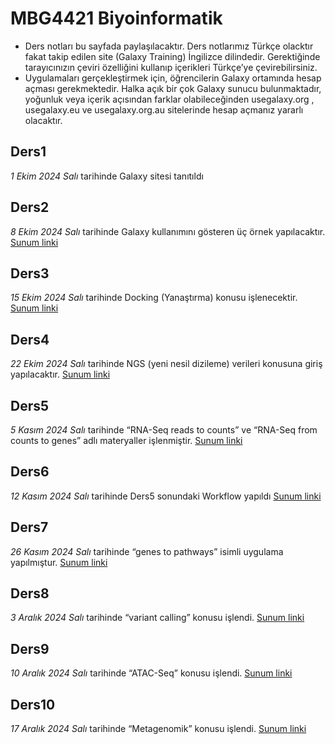 # MBG4421 Biyoinformatik

- Ders notları bu sayfada paylaşılacaktır. Ders notlarımız Türkçe olacktır fakat takip edilen site (Galaxy Training) İngilizce dilindedir. Gerektiğinde tarayıcınızın çeviri özelliğini kullanıp içerikleri Türkçe'ye çevirebilirsiniz.
- Uygulamaları gerçekleştirmek için, öğrencilerin Galaxy ortamında hesap açması gerekmektedir. Halka açık bir çok Galaxy sunucu bulunmaktadır, yoğunluk veya içerik açısından farklar olabileceğinden usegalaxy.org , usegalaxy.eu ve usegalaxy.org.au sitelerinde hesap açmanız yararlı olacaktır.

## Ders1

*1 Ekim 2024 Salı* tarihinde Galaxy sitesi tanıtıldı 

## Ders2 

*8 Ekim 2024 Salı* tarihinde Galaxy kullanımını gösteren üç örnek yapılacaktır. [Sunum linki](ders2.qmd)

## Ders3

*15 Ekim 2024 Salı* tarihinde Docking (Yanaştırma) konusu işlenecektir. [Sunum linki](ders3.qmd)

## Ders4 

*22 Ekim 2024 Salı* tarihinde NGS (yeni nesil dizileme) verileri konusuna giriş yapılacaktır. [Sunum linki](ders4.qmd)

## Ders5

*5 Kasım 2024 Salı* tarihinde "RNA-Seq reads to counts" ve "RNA-Seq from counts to genes" adlı materyaller işlenmiştir. [Sunum linki](ders5.qmd)

## Ders6

*12 Kasım 2024 Salı* tarihinde Ders5 sonundaki Workflow yapıldı [Sunum linki](ders5.qmd)

## Ders7

*26 Kasım 2024 Salı* tarihinde "genes to pathways" isimli uygulama yapılmıştur. [Sunum linki](ders7.qmd)

## Ders8

*3 Aralık 2024 Salı* tarihinde "variant calling" konusu işlendi. [Sunum linki](ders8.qmd)

## Ders9

*10 Aralık 2024 Salı* tarihinde "ATAC-Seq" konusu işlendi. [Sunum linki](ders9.qmd)

## Ders10

*17 Aralık 2024 Salı* tarihinde "Metagenomik" konusu işlendi. [Sunum linki](ders10.qmd)

